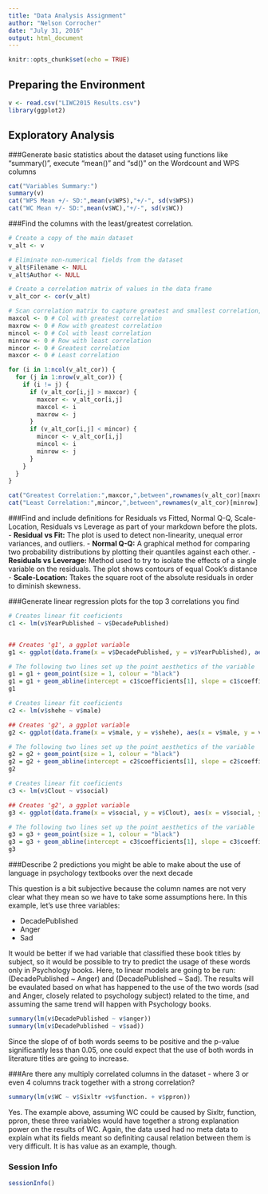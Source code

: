 ---
title: "Data Analysis Assignment"
author: "Nelson Corrocher"
date: "July 31, 2016"
output: html_document
---

```{r setup, include=FALSE}
knitr::opts_chunk$set(echo = TRUE)
```

## Preparing the Environment
```{r varinit}
v <- read.csv("LIWC2015 Results.csv")
library(ggplot2)
```

## Exploratory Analysis
###Generate basic statistics about the dataset using functions like "summary()", execute "mean()" and "sd()" on the Wordcount and WPS columns 
```{r descsumm, echo = FALSE}
cat("Variables Summary:")
summary(v)
cat("WPS Mean +/- SD:",mean(v$WPS),"+/-", sd(v$WPS))
cat("WC Mean +/- SD:",mean(v$WC),"+/-", sd(v$WC))
```

###Find the columns with the least/greatest correlation.
```{r correl, echo=FALSE}
# Create a copy of the main dataset
v_alt <- v

# Eliminate non-numerical fields from the dataset
v_alt$Filename <- NULL
v_alt$Author <- NULL

# Create a correlation matrix of values in the data frame
v_alt_cor <- cor(v_alt)

# Scan correlation matrix to capture greatest and smallest correlation, returning the value and name;
maxcol <- 0 # Col with greatest correlation
maxrow <- 0 # Row with greatest correlation
mincol <- 0 # Col with least correlation
minrow <- 0 # Row with least correlation
mincor <- 0 # Greatest correlation
maxcor <- 0 # Least correlation

for (i in 1:ncol(v_alt_cor)) {
  for (j in 1:nrow(v_alt_cor)) {
    if (i != j) {
      if (v_alt_cor[i,j] > maxcor) {
        maxcor <- v_alt_cor[i,j]
        maxcol <- i
        maxrow <- j
      }
      if (v_alt_cor[i,j] < mincor) {
        mincor <- v_alt_cor[i,j]
        mincol <- i
        minrow <- j
      }
    }
  }
}

cat("Greatest Correlation:",maxcor,",between",rownames(v_alt_cor)[maxrow],"and",colnames(v_alt_cor)[maxcol])
cat("Least Correlation:",mincor,",between",rownames(v_alt_cor)[minrow],"and",colnames(v_alt_cor)[mincol])
```
###Find and include definitions for Residuals vs Fitted, Normal Q-Q, Scale-Location, Residuals vs Leverage as part of your markdown before the plots.   
- **Residual vs Fit:** The plot is used to detect non-linearity, unequal error variances, and outliers.
- **Normal Q-Q:** A graphical method for comparing two probability distributions by plotting their quantiles against each other.
- **Residuals vs Leverage:** Method used to try to isolate the effects of a single variable on the residuals. The plot shows contours of equal Cook's distance
- **Scale-Location:** Ttakes the square root of the absolute residuals in order to diminish skewness.

###Generate linear regression plots for the top 3 correlations you find 
```{r plot1, echo = FALSE}

# Creates linear fit coeficients
c1 <- lm(v$YearPublished ~ v$DecadePublished)


## Creates 'g1', a ggplot variable
g1 <- ggplot(data.frame(x = v$DecadePublished, y = v$YearPublished), aes(x = v$DecadePublished, y = v$YearPublished)) 

# The following two lines set up the point aesthetics of the variable
g1 = g1 + geom_point(size = 1, colour = "black") 
g1 = g1 + geom_abline(intercept = c1$coefficients[1], slope = c1$coefficients[2], size = 1)
g1
```

```{r plot2, echo = FALSE}
# Creates linear fit coeficients
c2 <- lm(v$shehe ~ v$male)

## Creates 'g2', a ggplot variable
g2 <- ggplot(data.frame(x = v$male, y = v$shehe), aes(x = v$male, y = v$shehe)) 

# The following two lines set up the point aesthetics of the variable
g2 = g2 + geom_point(size = 1, colour = "black") 
g2 = g2 + geom_abline(intercept = c2$coefficients[1], slope = c2$coefficients[2], size = 1)
g2
```

```{r plot3, echo = FALSE}
# Creates linear fit coeficients
c3 <- lm(v$Clout ~ v$social)

## Creates 'g2', a ggplot variable
g3 <- ggplot(data.frame(x = v$social, y = v$Clout), aes(x = v$social, y = v$Clout)) 

# The following two lines set up the point aesthetics of the variable
g3 = g3 + geom_point(size = 1, colour = "black") 
g3 = g3 + geom_abline(intercept = c3$coefficients[1], slope = c3$coefficients[2], size = 1)
g3
```

###Describe 2 predictions you might be able to make about the use of language in psychology textbooks over the next decade 

This question is a bit subjective because the column names are not very clear what they mean so we have to take some assumptions here. In this example, let's use three variables:

- DecadePublished
- Anger
- Sad

It would be better if we had variable that classified these book titles by subject, so it would be possible to try to predict the usage of these words only in Psychology books. Here, to linear models are going to be run: (DecadePublished ~ Anger) and (DecadePublished ~ Sad). The results will be evaulated based on what has happened to the use of the two words (sad and Anger, closely related to psychology subject) related to the time, and assuming the same trend will happen with Psychology books.

```{r LM, echo = FALSE}
summary(lm(v$DecadePublished ~ v$anger))
summary(lm(v$DecadePublished ~ v$sad))
```

Since the slope of of both words seems to be positive and the p-value significantly less than 0.05, one could expect that the use of both words in literature titles are going to increase.

###Are there any multiply correlated columns in the dataset - where 3 or even 4 columns track together with a strong correlation?

```{r multivar}
summary(lm(v$WC ~ v$Sixltr +v$function. + v$ppron))
```
Yes. The example above, assuming WC could be caused by Sixltr, function, ppron, these three variables would have together a strong explanation power on the results of WC. Again, the data used had no meta data to explain what its fields meant so definiting causal relation between them is very difficult. It is has value as an example, though.

### Session Info
```{r session}
sessionInfo()
```